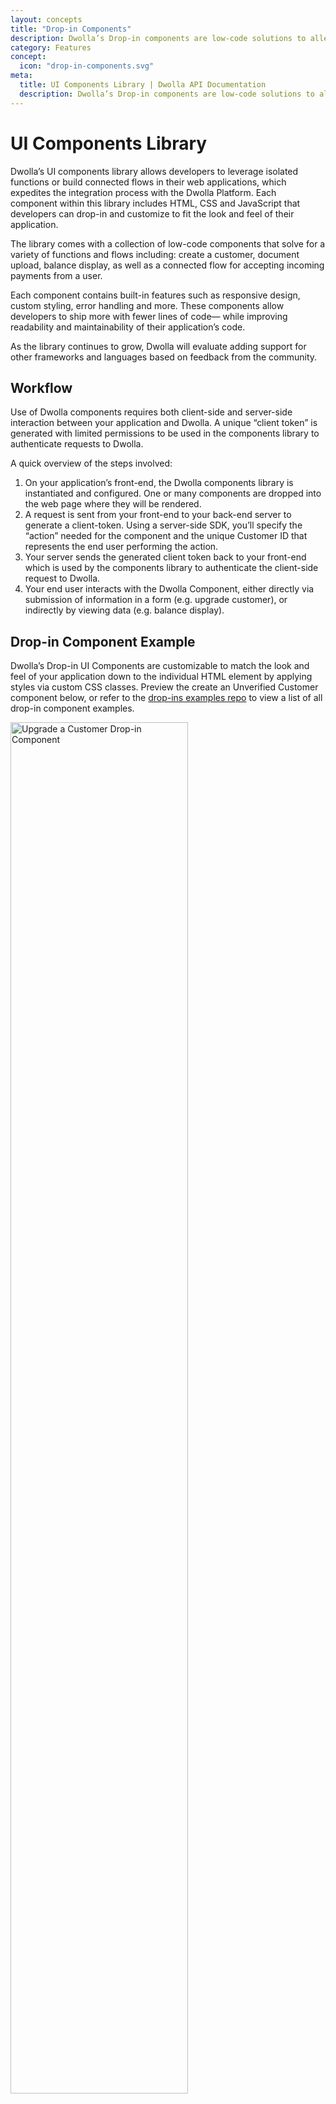 ```yaml
---
layout: concepts
title: "Drop-in Components"
description: Dwolla’s Drop-in components are low-code solutions to alleviate the technical overhead of a payments integration to rapidly implement key functionality into an application.
category: Features
concept:
  icon: "drop-in-components.svg"
meta:
  title: UI Components Library | Dwolla API Documentation
  description: Dwolla’s Drop-in components are low-code solutions to alleviate the technical overhead of a payments integration to rapidly implement  key functionality into an application
---
```



# UI Components Library

Dwolla’s UI components library allows developers to leverage isolated functions or build connected flows in their web applications, which expedites the integration process with the Dwolla Platform. Each component within this library includes HTML, CSS and JavaScript that developers can drop-in and customize to fit the look and feel of their application.

The library comes with a collection of low-code components that solve for a variety of functions and flows including: create a customer, document upload, balance display, as well as a connected flow for accepting incoming payments from a user.

Each component contains built-in features such as responsive design, custom styling, error handling and more. These components allow developers to ship more with fewer lines of code— while improving readability and maintainability of their application’s code.

As the library continues to grow, Dwolla will evaluate adding support for other frameworks and languages based on feedback from the community.

## Workflow

Use of Dwolla components requires both client-side and server-side interaction between your application and Dwolla. A unique “client token” is generated with limited permissions to be used in the components library to authenticate requests to Dwolla.

A quick overview of the steps involved:

1. On your application’s front-end, the Dwolla components library is instantiated and configured. One or many components are dropped into the web page where they will be rendered.
2. A request is sent from your front-end to your back-end server to generate a client-token. Using a server-side SDK, you’ll specify the “action” needed for the component and the unique Customer ID that represents the end user performing the action.
3. Your server sends the generated client token back to your front-end which is used by the components library to authenticate the client-side request to Dwolla.
4. Your end user interacts with the Dwolla Component, either directly via submission of information in a form (e.g. upgrade customer), or indirectly by viewing data (e.g. balance display).

## Drop-in Component Example

Dwolla’s Drop-in UI Components are customizable to match the look and feel of your application down to the individual HTML element by applying styles via custom CSS classes. Preview the create an Unverified Customer component below, or refer to the [drop-ins examples repo](https://github.com/Dwolla/drop-ins-examples) to view a list of all drop-in component examples.

<Image
  src={customerUpgradeDropIn}
  alt="Upgrade a Customer Drop-in Component"
  width="75%"
  height="75%"
/>

## Supported Components

Dwolla's UI components library contains a variety of supported components that represent isolated functions or connected flows. Each component requires a unique “client-token” and Customer ID for the end-user that is performing the action in your web application. This section outlines the complete list of supported components which includes: the component name, css classes for customization, and the required client-token action.

<InlineCTA
  icon={guideIcon}
  text="For more information on integrating drop-in components, reference our Guide which walks through how to use drop-in components in full detail."
  href="/guides/drop-ins/"
/>

### Create a Receive Only User

The `dwolla-customer-create` component is used to display a form to collect the required information needed to create a Receive Only user with `type = "receive-only"`. Receive Only users are restriced to a payouts only funds flow. To learn more about this customer type, [visit our docs](/concepts/customer-types) on concepts.

[Create client-token](https://developers.dwolla.com/api-reference/drop-in-components/create-client-token) action: `customer.create`

##### Example Configuration and Usage

```html
<head>
  <script src="//cdn.dwolla.com/v2.1.8/dwolla-web.js"></script>
  <link rel="stylesheet" href="/styles/create-custom.css" />
  <script>
    dwolla.configure({
      environment: "sandbox",
      styles: "/styles/create-custom.css",
      success: (res) => Promise.resolve(),
      error: (err) => Promise.resolve(),
      tokenUrl: "/tokenUrl",
    });
  </script>
</head>

<body>
  <div class="container">
    <dwolla-customer-create type="receive-only"></dwolla-customer-create>
  </div>
</body>
```

##### Fields available for pre-filling existing information

- `firstName`
- `lastName`
- `email`
- `businessName`
- `ipAddress`
- `correlationId`

View all required vs. optional paramaters in our [API Reference](/api-reference/customers/create#receive-only-user---request-parameters).

##### CSS Classes for Create a Receive Only User

```css
/* Available css classes for customization*/
dwolla-customer-create,
dwolla-input-container,
dwolla-customer-input,
dwolla-customer-firstName,
dwolla-customer-lastName,
dwolla-customer-email,
dwolla-customer-tos,
dwolla-customer-checkbox,
dwolla-customer-text,
dwolla-submit,
dwolla-customer-submit,
dwolla-success,
dwolla-success-message,
dwolla-error,
dwolla-error-message
```

##### Example Create a Receive Only User UI

<Image
  src={createCustomerDropIn}
  alt="Create a Customer Drop-in Component"
  width="75%"
  height="75%"
/>

### Create an Unverified Customer

The `dwolla-customer-create` component is used to display a form to collect the required information needed to create an Unverified Customer. An Unverified Customer is a customer type that requires a minimal amount of information in order to be created. This information includes: First Name, Last Name, Email, Optionally: Business Name for Businesses. To find out more about the abilities and limitations of this customer type, [visit our docs](/concepts/customer-types) on concepts.

[Create client-token](https://developers.dwolla.com/api-reference/drop-in-components/create-client-token) action: `customer.create`

##### Example Configuration and Usage

```html
<head>
  <script src="//cdn.dwolla.com/v2.1.8/dwolla-web.js"></script>
  <link rel="stylesheet" href="/styles/create-custom.css" />
  <script>
    dwolla.configure({
      environment: "sandbox",
      styles: "/styles/create-custom.css",
      success: (res) => Promise.resolve(),
      error: (err) => Promise.resolve(),
      tokenUrl: "/tokenUrl",
    });
  </script>
</head>

<body>
  <div class="container">
    <dwolla-customer-create
      terms="www.yourterms.com"
      privacy="www.yourprivacy.com"
    >
    </dwolla-customer-create>
  </div>
</body>
```

##### Fields available for pre-filling existing information

- `firstName`
- `lastName`
- `email`
- `businessName`
- `ipAddress`
- `correlationId`
- `terms`
- `privacy`

View all required vs. optional paramaters in our [API Reference](/api-reference/customers/create#unverified-customer---request-parameters).

##### CSS Classes for Create an Unverified Customer

```css
/* Available css classes for customization*/
dwolla-customer-create,
dwolla-input-container,
dwolla-customer-input,
dwolla-customer-firstName,
dwolla-customer-lastName,
dwolla-customer-email,
dwolla-customer-tos,
dwolla-customer-checkbox,
dwolla-customer-text,
dwolla-submit,
dwolla-customer-submit,
dwolla-success,o
dwolla-success-message,
dwolla-error,
dwolla-error-message
```

##### Example Create an Unverified Customer UI

<Image
  src={createCustomerDropIn}
  alt="Create a Customer Drop-in Component"
  width="75%"
  height="75%"
/>

### Upgrade an Unverified Customer

The `dwolla-customer-update` component is used to upgrade an Unverified Customer into a Personal Verified Customer. Upgrading an Unverified Customer to a Verified Customer will give them the ability to increase their transaction limits. For more information on the difference between an Unverified and Verified Customer, [visit our docs](/concepts/customer-types) on concepts.

[Create client-token](https://developers.dwolla.com/api-reference/drop-in-components/create-client-token) action: `customer.update`

##### Example Configuration and Usage

```html
<head>
  <script src="//cdn.dwolla.com/v2.1.8/dwolla-web.js"></script>
  <link rel="stylesheet" href="/styles/upgrade-custom.css" />
  <script>
    dwolla.configure({
      environment: "sandbox",
      styles: "/styles/upgrade-custom.css",
      success: (res) => Promise.resolve(),
      error: (err) => Promise.resolve(),
      tokenUrl: "/tokenUrl",
    });
  </script>
</head>

<body>
  <div class="container">
    <dwolla-customer-update
      customerId="{{ customerId }}"
      terms="www.yourterms.com"
      privacy="www.yourprivacy.com"
    >
    </dwolla-customer-update>
  </div>
</body>
```

##### Fields available for pre-filling existing information

- `customerId`
- `firstName`
- `lastName`
- `email`
- `ipAddress`
- `correlationId`
- `terms`
- `privacy`

View all required vs. optional paramaters in our [API Reference](/api-reference/customers/update#upgrade-an-unverified-customer-to-verified-customer).

##### CSS Classes for Upgrade an Unverified Customer

```css
/* Available css classes for customization*/
dwolla-customer-update,
dwolla-input-container,
dwolla-customer-input,
dwolla-customer-firstName,
dwolla-customer-lastName,
dwolla-customer-email,
dwolla-customer-address1,
dwolla-customer-address2,
dwolla-customer-city,
dwolla-customer-state,
dwolla-customer-postal,
dwolla-customer-dob,
dwolla-customer-ssn,
dwolla-customer-tos,
dwolla-customer-checkbox,
dwolla-customer-text,
dwolla-submit,
dwolla-customer-submit,
dwolla-success,
dwolla-success-message,
dwolla-error,
dwolla-error-message
```

##### Example Upgrade an Unverified Customer UI

<Image
  src={customerUpgradeDropIn}
  alt="Upgrade an Unverified Customer Drop-in Component"
  width="75%"
  height="75%"
/>

### Create a Personal Verified Customer

The `dwolla-personal-vcr` component is used to display a form to collect the required information needed to create an Personal Verified Customer. Personal Verified Customers can both send and receive funds, as well as hold a Dwolla balance. A customer can be onboarded with these capabilities as a Personal Verified Customer without needing to start out as an Unverified Customer who can then upgrade. To learn more about the different customer types, [visit our docs](/concepts/customer-types) on concepts.

[Create client-token](https://developers.dwolla.com/api-reference/drop-in-components/create-client-token) action: `customer.create`

##### Example Configuration and Usage

```html
<head>
  <script src="//cdn.dwolla.com/v2.1.8/dwolla-web.js"></script>
  <link rel="stylesheet" href="/styles/create-custom.css" />
  <script>
    dwolla.configure({
      environment: "sandbox",
      styles: "/styles/create-custom.css",
      success: (res) => Promise.resolve(),
      error: (err) => Promise.resolve(),
      tokenUrl: "/tokenUrl",
    });
  </script>
</head>

<body>
  <div class="container">
    <dwolla-personal-vcr
      terms="www.yourterms.com"
      privacy="www.yourprivacy.com"
    >
    </dwolla-personal-vcr>
  </div>
</body>
```

##### Fields available for pre-filling existing information

- `firstName`
- `lastName`
- `email`
- `ipAddress`
- `correlationId`
- `terms`
- `privacy`

View all required vs. optional paramaters in our [API Reference](/api-reference/customers/create#verified-personal-customer---request-parameters).

##### CSS Classes for Create a Personal Verified Customer

```css
/* Available css classes for customization*/
dwolla-input-container,
dwolla-customer-input,
dwolla-customer-firstName,
dwolla-customer-lastName,
dwolla-customer-email,
dwolla-customer-address1,
dwolla-customer-address2,
dwolla-customer-city,
dwolla-customer-state,
dwolla-customer-postal,
dwolla-customer-dob,
dwolla-customer-ssn,
dwolla-customer-tos,
dwolla-customer-checkbox,
dwolla-customer-text,
dwolla-submit,
dwolla-vcr-submit,
dwolla-success,
dwolla-success-message,
dwolla-error,
dwolla-error-message,
dwolla-info,
dwolla-info-message
```

##### Example Create a Personal Verified Customer UI

<Image
  src={createPVCDropIn}
  alt="Create a Personal Verified Customer Drop-in Component"
  width="75%"
  height="75%"
/>

<AlertBar variation="warning">
  If you are using Virtual Account Numbers (VAN) feature, then your users must
  also agree to the Evolve{" "}
  <a
    target="_blank"
    href="https://www.dwolla.com/legal/virtual-account-number-personal-account-demand-deposit-agreement/#legal-content"
  >
    Personal Account Terms
  </a>{" "}
  and{" "}
  <a
    target="_blank"
    href="https://assets.getevolved.com/cdnevolve/privacy-policy/Consumer-Privacy-Policy-Notice---9.15.20-Final.pdf"
  >
    Privacy Notice
  </a>
  . This agreement needs to be handled outside of the <code>
    dwolla-personal-vcr
  </code> drop-in component flow.
</AlertBar>

### Create a Business Verified Customer

The `dwolla-business-vcr` component is used to display a form to collect the required information needed to create a Business Verified Customer. Business Verified Customers can both send and receive funds, hold a Dwolla Balance, and have a tranfer limit of `$10,000` per transfer. To learn more about the different customer types, [visit our docs](/concepts/customer-types) on concepts.

[Create client-token](https://developers.dwolla.com/api-reference/drop-in-components/create-client-token) action: `customer.create`

##### Example Configuration and Usage

```html
<head>
  <script src="//cdn.dwolla.com/v2.1.8/dwolla-web.js"></script>
  <link rel="stylesheet" href="/styles/create-custom.css" />
  <script>
    dwolla.configure({
      environment: "sandbox",
      styles: "/styles/create-custom.css",
      success: (res) => Promise.resolve(),
      error: (err) => Promise.resolve(),
      tokenUrl: "/tokenUrl",
    });
  </script>
</head>

<body>
  <div class="container">
    <dwolla-business-vcr
      terms="www.yourterms.com"
      privacy="www.yourprivacy.com"
    >
    </dwolla-business-vcr>
  </div>
</body>
```

##### Fields available for pre-filling existing information

- `firstName`
- `lastName`
- `email`
- `ipAddress`
- `correlationId`
- `terms`
- `privacy`
- `hideDBAField` (use this to hide 'Doing Business As' field from the form)

View all required vs. optional paramaters in our [API Reference](/api-reference/customers/create#verified-business-customer-sole-proprietorship-only---request-parameters).

##### CSS Classes for Create a Business Verified Customer

```css
/* Available css classes for customization*/
dwolla-input-container,
dwolla-customer-input,
dwolla-half-button,
dwolla-half-button-secondary,
dwolla-customer-firstName,
dwolla-customer-lastName,
dwolla-customer-email,
dwolla-customer-address1,
dwolla-customer-address2,
dwolla-customer-city,
dwolla-customer-state,
dwolla-customer-country,
dwolla-customer-postal,
dwolla-customer-dob,
dwolla-customer-ssn,
dwolla-customer-tos,
dwolla-customer-checkbox,
dwolla-customer-text,
dwolla-submit,
dwolla-vcr-submit,
dwolla-success,
dwolla-success-message,
dwolla-error,
dwolla-error-message,
dwolla-info,
dwolla-info-message,
dwolla-document-type,
dwolla-document-type-select,
dwolla-document-type-select-label,
dwolla-document-choose,
dwolla-document-chooser,
dwolla-document-chooser-label,
dwolla-file-name,
dwolla-document-name-display,
dwolla-document-name-span,
dwolla-document-description,
dwolla-document-label,
dwolla-document-submit
dwolla-customer-businessIndustry,
dwolla-customer-businessClassification,
dwolla-customer-businessType,
tooltip,
tooltip.tooltiptext,
tooltip-shift,

```

##### Example Create a Business Verified Customer UI

<Image
  src={createBVCDropIn}
  alt="Create a Business Verified Customer Drop-in Component"
  width="75%"
  height="75%"
/>

<AlertBar variation="warning">
  If you are using Virtual Account Numbers (VAN) feature, then your users must
  also agree to the Evolve{" "}
  <a
    target="_blank"
    href="https://www.dwolla.com/legal/virtual-account-number-business-account-demand-deposit-agreement-2/#legal-content"
  >
    Business Account Terms
  </a>{" "}
  and{" "}
  <a
    target="_blank"
    href="https://assets.getevolved.com/cdnevolve/privacy-policy/Consumer-Privacy-Policy-Notice---9.15.20-Final.pdf"
  >
    Privacy Notice
  </a>
  . This agreement needs to be handled outside of the <code>
    dwolla-business-vcr
  </code> drop-in component flow.
</AlertBar>

### Create Beneficial Owners

The `dwolla-beneficial-owners` component is used to display a form to collect the required information needed to [add Beneficial Owners](/guides/business-verified-customer/add-beneficial-owners#step-3-adding-beneficial-owners) after the creation of a Business Verified Customer. This component can be paired with the `dwolla-business-vcr` component or be used in isolation. Business Verified Customers can both send and receive funds, hold a Dwolla Balance, and have a tranfer limit of `$10,000` per transfer. To learn more about the different customer types, [visit our docs](/concepts/customer-types) on concepts.

[Create client-token](https://developers.dwolla.com/api-reference/drop-in-components/create-client-token) possible actions: `beneficialowners.create`, `beneficialownership.read`, `customer.read`, `beneficialownership.certify`, `beneficialowners.update`, `beneficialowner.documents.create`, `beneficialowner.delete`

##### Example Configuration and Usage

```html
<head>
  <script src="//cdn.dwolla.com/v2.1.8/dwolla-web.js"></script>
  <link rel="stylesheet" href="/styles/create-custom.css" />
  <script>
    dwolla.configure({
      environment: "sandbox",
      styles: "/styles/create-custom.css",
      success: (res) => Promise.resolve(),
      error: (err) => Promise.resolve(),
      tokenUrl: "/tokenUrl",
    });
  </script>
</head>

<body>
  <div class="container">
    <dwolla-beneficial-owners customerId="{{ customerId }}">
    </dwolla-beneficial-owners>
  </div>
</body>
```

##### Fields available for pre-filling existing information

- `customerId`

View all required vs. optional paramaters in our [API Reference](/api-reference/beneficial-owners/create#request-parameters).

##### CSS Classes for Beneficial Owners

```css
/* Available css classes for customization*/
dwolla-bo-submit,
dwolla-document-submit,
dwolla-customer-state,
dwolla-customer-input,
dwolla-customer-country,
dwolla-width-1,
dwolla-width-2,
dwolla-width-3,
dwolla-document-label,
dwolla-document-type,
dwolla-document-name,
dwolla-document-name-display,
dwolla-document-submit,
dwolla-document-choose,
dwolla-document-chooser,
dwolla-document-description,
dwolla-span-container,
dwolla-file-name,
dwolla-half-button,
dwolla-half-button-secondary,
dwolla-owner-name,
dwolla-owner-delete,
dwolla-owner-header,
dwolla-owners-summary-container,
dwolla-owners-empty,
dwolla-add-owners-button,
dwolla-owner,
dwolla-owner-status,
dwolla-owner-status-verified,
dwolla-owner-status-incomplete,
dwolla-owner-status-document,
dwolla-button-label-container-nb,
dwolla-button-label-container,
dwolla-link,
dwolla-customer-tos,
dwolla-customer-checkbox,
dwolla-customer-text,
dwolla-text-container,
dwolla-input-container,
dwolla-loading
```

##### Example Add Beneficial Owners UI

<Image
  src={addBODropIn}
  alt="Add Beneficial Owners Drop-in Component"
  width="75%"
  height="75%"
/>

### Document upload

The `dwolla-document-upload` component can be used if a Verified Customer or a Beneficial Owner has a `document` status and needs to upload an identifying document to complete verification of their account. A government-issued document might be required to verify an individual or business's identity.

[Create client-token](https://developers.dwolla.com/api-reference/drop-in-components/create-client-token) action: `customer.documents.create` or `beneficialowner.documents.create`

##### Example Configuration and Usage

```html
<head>
  <script src="//cdn.dwolla.com/v2.1.8/dwolla-web.js"></script>
  <link rel="stylesheet" href="/styles/document-custom.css" />
  <script>
    dwolla.configure({
      environment: "sandbox",
      styles: "/styles/document-custom.css",
      success: (res) => Promise.resolve(),
      error: (err) => Promise.resolve(),
      tokenUrl: "/tokenUrl",
    });
  </script>
</head>

<body>
  <div class="container">
    <dwolla-document-upload customerId="{{ customerId }}">
    </dwolla-document-upload>
  </div>
</body>
```

##### Fields available for pre-filling existing information

- `customerId`

View all required vs. optional paramaters in our [API Reference](/api-reference/documents/create-document-for-customer#request-parameters).

##### CSS Classes for Document Upload

```css
/* Available css classes for customization*/
dwolla-document-type,
dwolla-document-type-select,
dwolla-document-type-select-label,
dwolla-document-chooser,
dwolla-document-chooser-label,
dwolla-document-name,
dwolla-document-name-span,
dwolla-document-submit
```

##### Example Document Upload UI

<Image
  src={documentUploadDropIn}
  alt="Document Upload Drop-in Component"
  width="75%"
  height="75%"
/>

### Display a Verified Customer's Balance

The `dwolla-balance-display` component can be used for any customer who already has a Dwolla balance that needs to be displayed. This can be a Personal Verified Customer or a Business Verified Customer.

[Create client-token](https://developers.dwolla.com/api-reference/drop-in-components/create-client-token) action: `customer.fundingsources.read`

##### Example Configuration and Usage

```html
<head>
  <script src="//cdn.dwolla.com/v2.1.8/dwolla-web.js"></script>
  <link rel="stylesheet" href="/styles/document-custom.css" />
  <script>
    dwolla.configure({
      environment: "sandbox",
      styles: "/styles/document-custom.css",
      success: (res) => Promise.resolve(),
      error: (err) => Promise.resolve(),
      tokenUrl: "/tokenUrl",
    });
  </script>
</head>

<body>
  <div class="container">
    <dwolla-balance-display customerId="{{ customerId }}">
    </dwolla-balance-display>
  </div>
</body>
```

##### Fields available for pre-filling existing information

- `customerId`

##### CSS Classes for Balance Display

```css
/* Available css classes for customization*/
dwolla-balance,
dwolla-balance-display,
dwolla-error
```

##### Example Balance Display UI

<Image
  src={balanceDisplayDropIn}
  alt="Blance Display Drop-in Component"
  width="75%"
  height="75%"
/>

### Pay-In

The `Pay-In` component can be used when transferring from a Customer's verified funding source into your own Dwolla Client funding source.

In order to utilize this component, you will first need to have a Customer with a verified funding source. This customer can be of type Unverified, Personal or Business Verified Customer.

In order to add a funding source and verify it, you can:

- [Add a bank](https://developers.dwolla.com/guides/dwolla-js/add-a-bank-account#add-a-bank-using-dwollajs) with an account and routing number, and afterward verify it with [microdeposits](https://developers.dwolla.com/guides/micro-deposit-verification#verify-a-bank-account-with-micro-deposits)
- Add and verify a bank with [Instant Account Verification](https://developers.dwolla.com/guides/dwolla-js/instant-account-verification#add-a-bank-using-dwollajs--iav) (IAV)
- Add and verify a bank with [Dwolla + Plaid integration](https://developers.dwolla.com/guides/plaid#plaid-integration)

[Create client-token](https://developers.dwolla.com/api-reference/drop-in-components/create-client-token) action: `customer.transfers.send`

##### Example Configuration and Usage

```html
<head>
  <script src="//cdn.dwolla.com/v2.1.8/dwolla-web.js"></script>
  <link rel="stylesheet" href="/styles/document-custom.css" />
  <script>
    dwolla.configure({
      environment: "sandbox",
      styles: "/styles/document-custom.css",
      success: (res) => Promise.resolve(),
      error: (err) => Promise.resolve(),
      tokenUrl: "/tokenUrl",
    });
  </script>
</head>

<body>
  <div class="container">
    <dwolla-payin
      customerId="{{ customerId }}"
      blob="{{ blob }}"
      token="{{ token }}"
    ></dwolla-payin>
  </div>
</body>
```

##### Fields available for pre-filling existing information

- `customerId`
- `amount`
- `blob=`
- `token"`

##### CSS Classes for Pay-In

```css
/* Available css classes for customization*/
dwolla-payin,
dwolla-payin-submit,
dwolla-amount,
dwolla-amount-label,
dwolla-amount-display
wolla-funding-sources-label,
dwolla-funding-sources,
dwolla-payin-title
```

##### Example Pay-In UI

<Image
  src={payInDropIn}
  alt="Pay In Drop-in Component"
  width="75%"
  height="75%"
/>

## Next steps

Leveraging Dwolla’s UI Components library is a great way to expedite your integration with the Dwolla Platform by limiting the amount of custom code that you would be required to write.

Get started building with drop-in components by checking out the [getting started guide](/guides/drop-ins) and the [API Reference documentation](https://developers.dwolla.com/api-reference/drop-in-components).

## Changelog

### Latest `v2.1.8`

The latest version of **dwolla-web.js** is `2.1.8`. If you are currently using `v2`, we recommend [upgrading](https://developers.dwolla.com/guides/drop-ins/setup-and-configuration#include-dwolla-webjs) to `2.1.8` in order to take advantage of the following feature updates and bug fixes:

- Added optional `correlationId` field to `<dwolla-customer-create>`, `<dwolla-business-vcr>` and `<dwolla-personal-vcr>` drop-ins.
- Added optional `businessName` field to `<dwolla-customer-create>` drop-in.
- Added optional `hideDBAField` attribute to `<dwolla-business-vcr>` drop-in.
- Made `EIN` optional in the `<dwolla-business-vcr>` drop-in for Business Verified Customers of type Sole Proprietorship.
- All components are now flow-type components requiring multiple calls to the `client-tokens` endpoint for granularly scoped actions.
- Implemented hard-versioning of dwolla-web.js; to use the latest version, you will need to import the exact version rather than just the major version using the CDN script.
